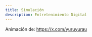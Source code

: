 ```yaml
---
title: Simulación
description: Entretenimiento Digital
---
```



<P5Sketch 
  sketchUrl="/simulacion-2025-20/sketches/c22may2025.js" 
  containerId="c22may2025"
  styleClass="p5-container-c22may2025"
/>

Animación de: https://x.com/yuruyurau
